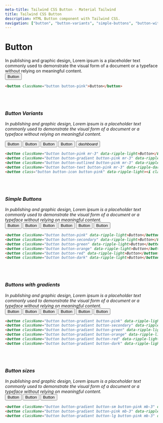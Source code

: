 ```yaml
---
meta-title: Tailwind CSS Button - Material Tailwind
title: Tailwind CSS Button
description: HTML Button component with Tailwind CSS.
navigation: ["button", "button-variants", "simple-buttons", "button-with-gradient", "button-sizes"]
---
```


# Button

In publishing and graphic design, Lorem ipsum is a placeholder text commonly used to demonstrate the visual form of a document or a typeface without relying on meaningful content.
<br/>
<ComponentCard id="button">
  <button className="button button-pink" data-ripple-light>Button</button>
</ComponentCard>

```html showLineNumbers
<button className="button button-pink">Button</button>
```

<Tooltip content="Copy" placement="bottom">
  <IconButton variant="text" size="sm" className="float-right">
    <i className="far fa-copy" />
  </IconButton>
</Tooltip>
<Tooltip content="CodeSandbox" placement="bottom">
  <IconButton variant="text" size="sm" className="float-right">
    <i className="fas fa-code" />
  </IconButton>
</Tooltip>
<br/>
<br/>

### Button Variants

In publishing and graphic design, Lorem ipsum is a placeholder text commonly used to demonstrate the visual form of a document or a typeface without relying on meaningful content.
<br/>
<ComponentCard id="button-variants">
<div className="flex">
  <button className="button button-pink mr-3" data-ripple-light>Button</button>
  <button className="button button-gradient button-pink mr-3" data-ripple-light>Button</button>
  <button className="button button-outlined button-pink mr-3" data-ripple-dark>Button</button>
  <button className="button button-text button-pink mr-3" data-ripple-dark>Button</button>
  <button class="button button-icon button-pink" data-ripple-light><i class="material-icons">dashboard</i></button>
</div>
</ComponentCard>

```html showLineNumbers
<button className="button button-pink mr-3" data-ripple-light>Button</button>
<button className="button button-gradient button-pink mr-3" data-ripple-light>Button</button>
<button className="button button-outlined button-pink mr-3" data-ripple-dark>Button</button>
<button className="button button-text button-pink mr-3" data-ripple-dark>Button</button>
<button class="button button-icon button-pink" data-ripple-light><i class="material-icons">dashboard</i></button>
```

<Tooltip content="Copy" placement="bottom">
  <IconButton variant="text" size="sm" className="float-right">
    <i className="far fa-copy" />
  </IconButton>
</Tooltip>
<Tooltip content="CodeSandbox" placement="bottom">
  <IconButton variant="text" size="sm" className="float-right">
    <i className="fas fa-code" />
  </IconButton>
</Tooltip>
<br/>
<br/>

### Simple Buttons

In publishing and graphic design, Lorem ipsum is a placeholder text commonly used to demonstrate the visual form of a document or a typeface without relying on meaningful content.
<br/>
<ComponentCard id="simple-buttons">
  <button className="button button-pink mb-3" data-ripple-light>Button</button>
  <button className="button button-secondary mb-3" data-ripple-light>Button</button>
  <button className="button button-green mb-3" data-ripple-light>Button</button>
  <button className="button button-orange mb-3" data-ripple-light>Button</button>
  <button className="button button-red mb-3" data-ripple-light>Button</button>
   <button className="button button-dark mb-3" data-ripple-light>Button</button>
</ComponentCard>

```html showLineNumbers
<button className="button button-pink" data-ripple-light>Button</button>
<button className="button button-secondary" data-ripple-light>Button</button>
<button className="button button-green" data-ripple-light>Button</button>
<button className="button button-orange" data-ripple-light>Button</button>
<button className="button button-red" data-ripple-light>Button</button>
<button className="button button-dark" data-ripple-light>Button</button>
```

<Tooltip content="Copy" placement="bottom">
  <IconButton variant="text" size="sm" className="float-right">
    <i className="far fa-copy" />
  </IconButton>
</Tooltip>
<Tooltip content="CodeSandbox" placement="bottom">
  <IconButton variant="text" size="sm" className="float-right">
    <i className="fas fa-code" />
  </IconButton>
</Tooltip>
<br/>
<br/>

### Buttons with gradients

In publishing and graphic design, Lorem ipsum is a placeholder text commonly used to demonstrate the visual form of a document or a typeface without relying on meaningful content.
<br/>
<ComponentCard id="buttons-with-gradient">
  <button className="button button-gradient button-pink mb-3" data-ripple-light>Button</button>
  <button className="button button-gradient button-secondary mb-3" data-ripple-light>Button</button>
  <button className="button button-gradient button-green mb-3" data-ripple-light>Button</button>
  <button className="button button-gradient button-orange mb-3" data-ripple-light>Button</button>
  <button className="button button-gradient button-red mb-3" data-ripple-light>Button</button>
   <button className="button button-gradient button-dark mb-3" data-ripple-light>Button</button>
</ComponentCard>

```html showLineNumbers
<button className="button button-gradient button-pink" data-ripple-light>Button</button>
<button className="button button-gradient button-secondary" data-ripple-light>Button</button>
<button className="button button-gradient button-green" data-ripple-light>Button</button>
<button className="button button-gradient button-orange" data-ripple-light>Button</button>
<button className="button button-gradient button-red" data-ripple-light>Button</button>
<button className="button button-gradient button-dark" data-ripple-light>Button</button>
```

<Tooltip content="Copy" placement="bottom">
  <IconButton variant="text" size="sm" className="float-right">
    <i className="far fa-copy" />
  </IconButton>
</Tooltip>
<Tooltip content="CodeSandbox" placement="bottom">
  <IconButton variant="text" size="sm" className="float-right">
    <i className="fas fa-code" />
  </IconButton>
</Tooltip>
<br/>
<br/>


### Button sizes

In publishing and graphic design, Lorem ipsum is a placeholder text commonly used to demonstrate the visual form of a document or a typeface without relying on meaningful content.
<br/>
<ComponentCard id="buttons-with-gradient">
  <button className="button button-gradient button-sm button-pink mb-3" data-ripple-light>Button</button>
  <button className="button button-gradient button-pink mb-3" data-ripple-light>Button</button>
  <button className="button button-gradient button-lg button-pink mb-3" data-ripple-light>Button</button>
</ComponentCard>

```html showLineNumbers
<button className="button button-gradient button-sm button-pink mb-3" data-ripple-light>Button</button>
<button className="button button-gradient button-pink mb-3" data-ripple-light>Button</button>
<button className="button button-gradient button-lg button-pink mb-3" data-ripple-light>Button</button>
```

<Tooltip content="Copy" placement="bottom">
  <IconButton variant="text" size="sm" className="float-right">
    <i className="far fa-copy" />
  </IconButton>
</Tooltip>
<Tooltip content="CodeSandbox" placement="bottom">
  <IconButton variant="text" size="sm" className="float-right">
    <i className="fas fa-code" />
  </IconButton>
</Tooltip>

